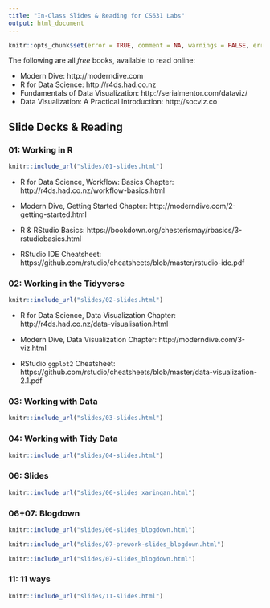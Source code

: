```yaml
---
title: "In-Class Slides & Reading for CS631 Labs"
output: html_document
---
```


```r
knitr::opts_chunk$set(error = TRUE, comment = NA, warnings = FALSE, errors = FALSE, messages = FALSE, tidy = FALSE, echo = FALSE)
```

The following are all *free* books, available to read online:

- Modern Dive: http://moderndive.com
- R for Data Science: http://r4ds.had.co.nz
- Fundamentals of Data Visualization: http://serialmentor.com/dataviz/
- Data Visualization: A Practical Introduction: http://socviz.co

## Slide Decks & Reading {.tabset}

### 01: Working in R

```r
knitr::include_url("slides/01-slides.html")
```

- R for Data Science, Workflow: Basics Chapter: http://r4ds.had.co.nz/workflow-basics.html

- Modern Dive, Getting Started Chapter: http://moderndive.com/2-getting-started.html

- R & RStudio Basics: https://bookdown.org/chesterismay/rbasics/3-rstudiobasics.html

- RStudio IDE Cheatsheet: https://github.com/rstudio/cheatsheets/blob/master/rstudio-ide.pdf

### 02: Working in the Tidyverse

```r
knitr::include_url("slides/02-slides.html")
```

- R for Data Science, Data Visualization Chapter: http://r4ds.had.co.nz/data-visualisation.html

- Modern Dive, Data Visualization Chapter: http://moderndive.com/3-viz.html

- RStudio `ggplot2` Cheatsheet: https://github.com/rstudio/cheatsheets/blob/master/data-visualization-2.1.pdf

### 03: Working with Data

```r
knitr::include_url("slides/03-slides.html")
```

### 04: Working with Tidy Data

```r
knitr::include_url("slides/04-slides.html")
```

### 06: Slides

```r
knitr::include_url("slides/06-slides_xaringan.html")
```

### 06+07: Blogdown

```r
knitr::include_url("slides/06-slides_blogdown.html")
```

```r
knitr::include_url("slides/07-prework-slides_blogdown.html")
```

```r
knitr::include_url("slides/07-slides_blogdown.html")
```

### 11: 11 ways

```r
knitr::include_url("slides/11-slides.html")
```

